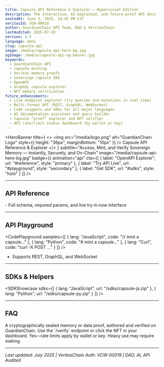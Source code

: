 ```yaml
---
title: Capsule API Reference & Explorer — Hypervisual Edition
description: The interactive, AI-explained, and future-proof API docs for accessing, minting, verifying, and searching GuardianChain memory capsules.
sealedAt: June 1, 2025, 14:45 PM CST
veritasId: VCW-00019
author: GuardianChain API Team, DAO & VeritasChain
lastAudited: 2025-07-28
version: 3.5
language: omni
slug: capsule-api
image: /media/capsule-api-hero-bg.jpg
ogImage: /media/capsule-api-og-banner.jpg
keywords:
  - GuardianChain API
  - capsule minting
  - Veritas memory proofs
  - sovereign capsule SDK
  - OpenAPI
  - GraphQL capsule explorer
  - NFT memory verification
future_enhancements:
  - Live endpoint explorer (try queries and mutations in real time)
  - Multi-format API (REST, GraphQL, WebSocket)
  - Code snippets and SDKs for all major languages
  - AI documentation assistant and query builder
  - Capsule “proof” explorer and NFT verifier
  - API rate/limit status dashboard (by wallet or key)
---
```


<SEO
  title="Capsule API — Access, Mint, Verify | GuardianChain Docs"
  description="Explore GuardianChain’s sovereign memory API: mint, verify, and search sealed capsules with REST, GraphQL, WebSocket, and SDKs in JS/Python."
  image="/media/capsule-api-og-banner.jpg"
/>

<HeroBanner
  title={
    <>
      <img src="/media/logo.png" alt="GuardianChain Logo" style={{ height: "36px", marginBottom: "10px" }} />
      Capsule API Reference & Explorer
    </>
  }
  subtitle="Access, Mint, and Verify Sovereign Memory — Instantly, Securely, and On-Chain"
  image="/media/capsule-api-hero-bg.jpg"
  badge={<VeritasBadge id="VCW-00019" />}
  animation="api"
  cta={[
    { label: "OpenAPI Explorer", url: "#reference", style: "primary" },
    { label: "Try API Live", url: "#playground", style: "secondary" },
    { label: "Get SDK", url: "#sdks", style: "holo" }
  ]}
/>

<UtilityBar>
  <SectionTOC sticky scrollSpy animation="fade-in" />
  <QuickActions>
    <CopyButton text="guardian-global.com/whitepaper/capsule-api" />
    <ShareMenu platforms={["twitter", "linkedin", "telegram", "farcaster", "email"]} />
    <PDFExport />
    <VoiceToggle />
    <ThemeToggle />
    <TranslateMenu languages={["en", "es", "zh", "de", "fr", "ar", "hi", "jp"]} />
    <TextSizeToggle />
  </QuickActions>
</UtilityBar>

---

## <span id="reference">API Reference <ApiIcon /></span>
<OpenAPIExplorer url="https://api.guardian-global.com/v1/capsule/openapi.json" />
- Full schema, required params, and live try-it-now interface

---

## <span id="playground">API Playground <PlayIcon /></span>
<CodePlayground
  samples={[
    { lang: "JavaScript", code: "// mint a capsule..." },
    { lang: "Python", code: "# mint a capsule..." },
    { lang: "Curl", code: "curl -X POST ..." }
  ]}
/>
- Supports REST, GraphQL, and WebSocket

---

## <span id="sdks">SDKs & Helpers <CodeIcon /></span>
<SDKShowcase
  sdks={[
    { lang: "JavaScript", url: "/sdks/capsule-js.zip" },
    { lang: "Python", url: "/sdks/capsule-py.zip" }
  ]}
/>

---

## <span id="faq">FAQ <HelpIcon /></span>
<FAQ>
  <Question q="What is a capsule?">A cryptographically sealed memory or data proof, authored and verified on GuardianChain.</Question>
  <Question q="How do I verify capsule authorship?">Use the `/verify` endpoint or click the NFT in your dashboard.</Question>
  <Question q="Is the API open to all?">Yes—rate limits apply by wallet or key. Heavy use may require staking.</Question>
</FAQ>

---

_Last updated: July 2025 | VeritasChain Auth: VCW-00019 | DAO, AI, API Audited_
